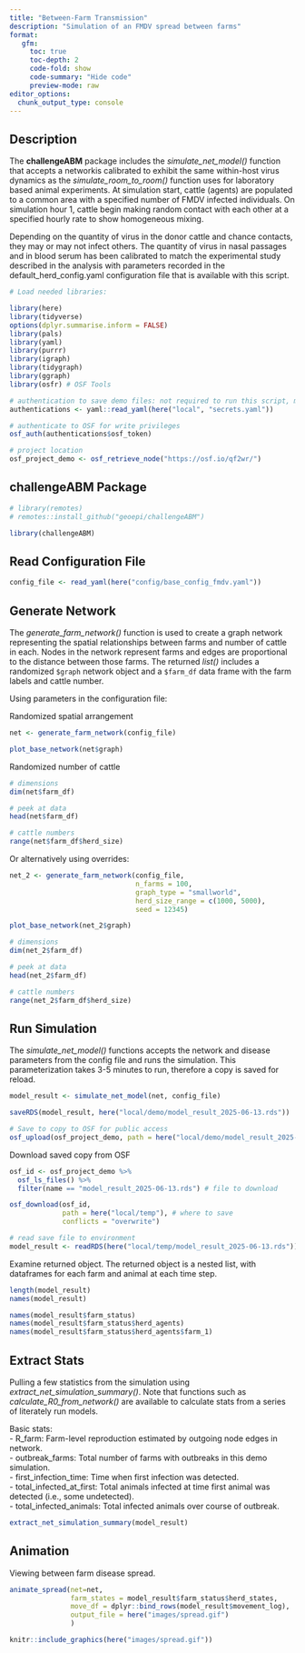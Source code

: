 ```yaml
---
title: "Between-Farm Transmission"
description: "Simulation of an FMDV spread between farms"
format: 
   gfm:
     toc: true
     toc-depth: 2
     code-fold: show
     code-summary: "Hide code"
     preview-mode: raw
editor_options: 
  chunk_output_type: console
---
```


## Description  
The **challengeABM** package includes the *simulate_net_model()* function that accepts a networkis calibrated to exhibit the same within-host virus dynamics as the *simulate_room_to_room()* function uses for laboratory based animal experiments.  At simulation start, cattle (agents) are populated to a common area with a specified number of FMDV infected individuals.  On simulation hour 1, cattle begin making random contact with each other at a specified hourly rate to show homogeneous mixing.  

Depending on the quantity of virus in the donor cattle and chance contacts, they may or may not infect others.  The quantity of virus in nasal passages and in blood serum has been calibrated to match the experimental study described in the analysis with parameters recorded in the default_herd_config.yaml configuration file that is available with this script. 

```r
# Load needed libraries: 

library(here)
library(tidyverse)
options(dplyr.summarise.inform = FALSE)
library(pals)
library(yaml)
library(purrr)
library(igraph)
library(tidygraph)
library(ggraph)
library(osfr) # OSF Tools
```

```r
# authentication to save demo files: not required to run this script, may be deleted/skipped
authentications <- yaml::read_yaml(here("local", "secrets.yaml"))

# authenticate to OSF for write privileges
osf_auth(authentications$osf_token)

# project location
osf_project_demo <- osf_retrieve_node("https://osf.io/qf2wr/")
```

## challengeABM Package       
```r
# library(remotes)
# remotes::install_github("geoepi/challengeABM")

library(challengeABM)
```

##  Read Configuration File
```r
config_file <- read_yaml(here("config/base_config_fmdv.yaml"))
```

## Generate Network
The *generate_farm_network()* function is used to create a graph network representing the spatial relationships between farms and number of cattle in each.  Nodes in the network represent farms and edges are proportional to the distance between those farms.  The returned *list()* includes a randomized `$graph` network object and a `$farm_df` data frame with the farm labels and cattle number.     
  
Using parameters in the configuration file:
   
Randomized spatial arrangement     
```r
net <- generate_farm_network(config_file)

plot_base_network(net$graph)
```
   
Randomized number of cattle     
```r
# dimensions
dim(net$farm_df)

# peek at data
head(net$farm_df)

# cattle numbers
range(net$farm_df$herd_size)
```
   
Or alternatively using overrides: 
```r
net_2 <- generate_farm_network(config_file,
                               n_farms = 100,
                               graph_type = "smallworld",
                               herd_size_range = c(1000, 5000),
                               seed = 12345)

plot_base_network(net_2$graph)
```

```r
# dimensions
dim(net_2$farm_df)

# peek at data
head(net_2$farm_df)

# cattle numbers
range(net_2$farm_df$herd_size)
```

## Run Simulation
The *simulate_net_model()* functions accepts the network and disease parameters from the config file and runs the simulation. This parameterization takes 3-5 minutes to run, therefore a copy is saved for reload.  
  

```r
model_result <- simulate_net_model(net, config_file)

saveRDS(model_result, here("local/demo/model_result_2025-06-13.rds"))
```
  
```r
# Save to copy to OSF for public access
osf_upload(osf_project_demo, path = here("local/demo/model_result_2025-06-13.rds"))
```

Download saved copy from OSF
```r
osf_id <- osf_project_demo %>%
  osf_ls_files() %>%
  filter(name == "model_result_2025-06-13.rds") # file to download

osf_download(osf_id,
             path = here("local/temp"), # where to save
             conflicts = "overwrite")

# read save file to environment
model_result <- readRDS(here("local/temp/model_result_2025-06-13.rds"))
```

Examine returned object.  The returned object is a nested list, with dataframes for each farm and animal at each time step.  
```r
length(model_result)
names(model_result)

names(model_result$farm_status)
names(model_result$farm_status$herd_agents)
names(model_result$farm_status$herd_agents$farm_1)
```


## Extract Stats  
Pulling a few statistics from the simulation using *extract_net_simulation_summary()*.  Note that functions such as *calculate_R0_from_network()* are available to calculate stats from a series of literately run models.   
   
Basic stats:  
- R_farm: Farm-level reproduction estimated by outgoing node edges in network.  
- outbreak_farms: Total number of farms with outbreaks in this demo simulation.  
- first_infection_time: Time when first infection was detected.  
- total_infected_at_first: Total animals infected at time first animal was detected (i.e., some undetected).   
- total_infected_animals: Total infected animals over course of outbreak.   
```r
extract_net_simulation_summary(model_result)
```


## Animation  
Viewing between farm disease spread.   
```r
animate_spread(net=net,
               farm_states = model_result$farm_status$herd_states, 
               move_df = dplyr::bind_rows(model_result$movement_log),
               output_file = here("images/spread.gif")
               )
```
```r
knitr::include_graphics(here("images/spread.gif"))
```
